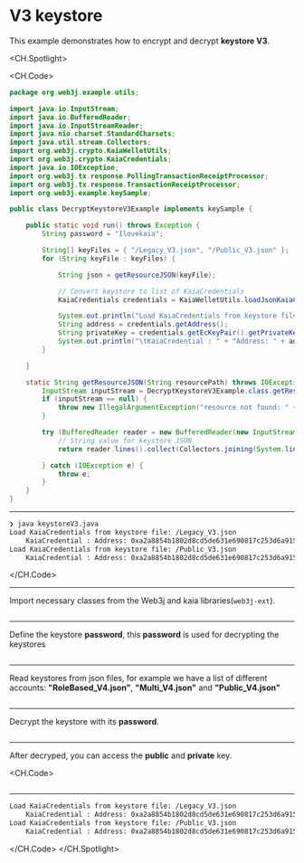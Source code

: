 # V3 keystore

This example demonstrates how to encrypt and decrypt **keystore V3**.

<CH.Spotlight>

<CH.Code>

```java keystoreV3.java
package org.web3j.example.utils;

import java.io.InputStream;
import java.io.BufferedReader;
import java.io.InputStreamReader;
import java.nio.charset.StandardCharsets;
import java.util.stream.Collectors;
import org.web3j.crypto.KaiaWelletUtils;
import org.web3j.crypto.KaiaCredentials;
import java.io.IOException;
import org.web3j.tx.response.PollingTransactionReceiptProcessor;
import org.web3j.tx.response.TransactionReceiptProcessor;
import org.web3j.example.keySample;

public class DecryptKeystoreV3Example implements keySample {

    public static void run() throws Exception {
        String password = "Ilovekaia";

        String[] keyFiles = { "/Legacy_V3.json", "/Public_V3.json" };
        for (String keyFile : keyFiles) {

            String json = getResourceJSON(keyFile);

            // Convert keystore to list of KaiaCredentials
            KaiaCredentials credentials = KaiaWelletUtils.loadJsonKaiaCredentials(password, json);

            System.out.println("Load KaiaCredentials from keystore file: " + keyFile);
            String address = credentials.getAddress();
            String privateKey = credentials.getEcKeyPair().getPrivateKey().toString(16);
            System.out.println("\tKaiaCredential : " + "Address: " + address + ", Private Key: 0x" + privateKey);
        }

    }

    static String getResourceJSON(String resourcePath) throws IOException {
        InputStream inputStream = DecryptKeystoreV3Example.class.getResourceAsStream(resourcePath);
        if (inputStream == null) {
            throw new IllegalArgumentException("resource not found: " + resourcePath);
        }

        try (BufferedReader reader = new BufferedReader(new InputStreamReader(inputStream, StandardCharsets.UTF_8))) {
            // String value for keystore JSON
            return reader.lines().collect(Collectors.joining(System.lineSeparator()));

        } catch (IOException e) {
            throw e;
        }
    }
}
```
---

```zsh output
❯ java keystoreV3.java
Load KaiaCredentials from keystore file: /Legacy_V3.json
	KaiaCredential : Address: 0xa2a8854b1802d8cd5de631e690817c253d6a9153, Private Key: 0xe4ca6d38096ad99324de0dde108587e5d7c600165ae4cd6c2462c597458c2b8
Load KaiaCredentials from keystore file: /Public_V3.json
	KaiaCredential : Address: 0xa2a8854b1802d8cd5de631e690817c253d6a9153, Private Key: 0xe4ca6d38096ad99324de0dde108587e5d7c600165ae4cd6c2462c597458c2b8
```

</CH.Code>

---
Import necessary classes from the Web3j and kaia libraries(`web3j-ext`).

```java keystoreV3.java focus=3:13

```
---
Define the keystore **password**, this **password** is used for decrypting the keystores

```java keystoreV3.java focus=18

```
---
Read keystores from json files, for example we have a list of different accounts: **"RoleBased_V4.json"**, **"Multi_V4.json"** and **"Public_V4.json"**
```java keystoreV3.java focus=20:23,36:50

```
---
Decrypt the keystore with its **password**.

```java keystoreV3.java focus=25:26

```
---
After decryped, you can access the **public** and **private** key.

<CH.Code>
```java keystoreV3.java focus=28:31

```
---

```zsh output
Load KaiaCredentials from keystore file: /Legacy_V3.json
	KaiaCredential : Address: 0xa2a8854b1802d8cd5de631e690817c253d6a9153, Private Key: 0xe4ca6d38096ad99324de0dde108587e5d7c600165ae4cd6c2462c597458c2b8
Load KaiaCredentials from keystore file: /Public_V3.json
	KaiaCredential : Address: 0xa2a8854b1802d8cd5de631e690817c253d6a9153, Private Key: 0xe4ca6d38096ad99324de0dde108587e5d7c600165ae4cd6c2462c597458c2b8
````

</CH.Code>
</CH.Spotlight>
